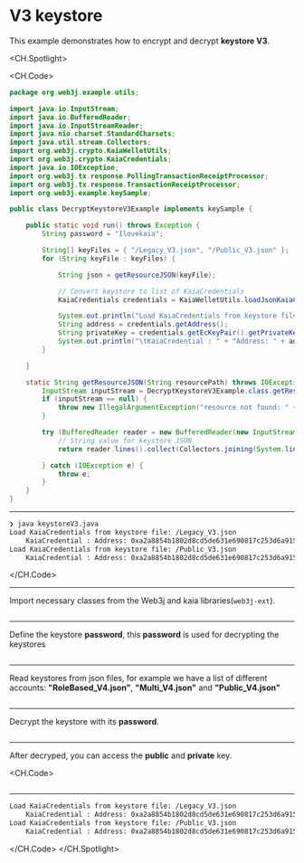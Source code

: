 # V3 keystore

This example demonstrates how to encrypt and decrypt **keystore V3**.

<CH.Spotlight>

<CH.Code>

```java keystoreV3.java
package org.web3j.example.utils;

import java.io.InputStream;
import java.io.BufferedReader;
import java.io.InputStreamReader;
import java.nio.charset.StandardCharsets;
import java.util.stream.Collectors;
import org.web3j.crypto.KaiaWelletUtils;
import org.web3j.crypto.KaiaCredentials;
import java.io.IOException;
import org.web3j.tx.response.PollingTransactionReceiptProcessor;
import org.web3j.tx.response.TransactionReceiptProcessor;
import org.web3j.example.keySample;

public class DecryptKeystoreV3Example implements keySample {

    public static void run() throws Exception {
        String password = "Ilovekaia";

        String[] keyFiles = { "/Legacy_V3.json", "/Public_V3.json" };
        for (String keyFile : keyFiles) {

            String json = getResourceJSON(keyFile);

            // Convert keystore to list of KaiaCredentials
            KaiaCredentials credentials = KaiaWelletUtils.loadJsonKaiaCredentials(password, json);

            System.out.println("Load KaiaCredentials from keystore file: " + keyFile);
            String address = credentials.getAddress();
            String privateKey = credentials.getEcKeyPair().getPrivateKey().toString(16);
            System.out.println("\tKaiaCredential : " + "Address: " + address + ", Private Key: 0x" + privateKey);
        }

    }

    static String getResourceJSON(String resourcePath) throws IOException {
        InputStream inputStream = DecryptKeystoreV3Example.class.getResourceAsStream(resourcePath);
        if (inputStream == null) {
            throw new IllegalArgumentException("resource not found: " + resourcePath);
        }

        try (BufferedReader reader = new BufferedReader(new InputStreamReader(inputStream, StandardCharsets.UTF_8))) {
            // String value for keystore JSON
            return reader.lines().collect(Collectors.joining(System.lineSeparator()));

        } catch (IOException e) {
            throw e;
        }
    }
}
```
---

```zsh output
❯ java keystoreV3.java
Load KaiaCredentials from keystore file: /Legacy_V3.json
	KaiaCredential : Address: 0xa2a8854b1802d8cd5de631e690817c253d6a9153, Private Key: 0xe4ca6d38096ad99324de0dde108587e5d7c600165ae4cd6c2462c597458c2b8
Load KaiaCredentials from keystore file: /Public_V3.json
	KaiaCredential : Address: 0xa2a8854b1802d8cd5de631e690817c253d6a9153, Private Key: 0xe4ca6d38096ad99324de0dde108587e5d7c600165ae4cd6c2462c597458c2b8
```

</CH.Code>

---
Import necessary classes from the Web3j and kaia libraries(`web3j-ext`).

```java keystoreV3.java focus=3:13

```
---
Define the keystore **password**, this **password** is used for decrypting the keystores

```java keystoreV3.java focus=18

```
---
Read keystores from json files, for example we have a list of different accounts: **"RoleBased_V4.json"**, **"Multi_V4.json"** and **"Public_V4.json"**
```java keystoreV3.java focus=20:23,36:50

```
---
Decrypt the keystore with its **password**.

```java keystoreV3.java focus=25:26

```
---
After decryped, you can access the **public** and **private** key.

<CH.Code>
```java keystoreV3.java focus=28:31

```
---

```zsh output
Load KaiaCredentials from keystore file: /Legacy_V3.json
	KaiaCredential : Address: 0xa2a8854b1802d8cd5de631e690817c253d6a9153, Private Key: 0xe4ca6d38096ad99324de0dde108587e5d7c600165ae4cd6c2462c597458c2b8
Load KaiaCredentials from keystore file: /Public_V3.json
	KaiaCredential : Address: 0xa2a8854b1802d8cd5de631e690817c253d6a9153, Private Key: 0xe4ca6d38096ad99324de0dde108587e5d7c600165ae4cd6c2462c597458c2b8
````

</CH.Code>
</CH.Spotlight>
